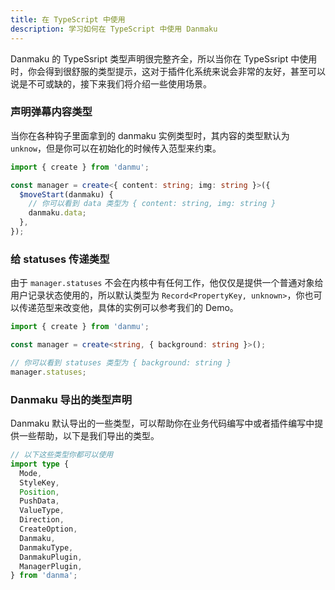 ```yaml
---
title: 在 TypeScript 中使用
description: 学习如何在 TypeScript 中使用 Danmaku
---
```


Danmaku 的 TypeSsript 类型声明很完整齐全，所以当你在 TypeSsript 中使用时，你会得到很舒服的类型提示，这对于插件化系统来说会非常的友好，甚至可以说是不可或缺的，接下来我们将介绍一些使用场景。

### 声明弹幕内容类型

当你在各种钩子里面拿到的 danmaku 实例类型时，其内容的类型默认为 `unknow`，但是你可以在初始化的时候传入范型来约束。

```ts
import { create } from 'danmu';

const manager = create<{ content: string; img: string }>({
  $moveStart(danmaku) {
    // 你可以看到 data 类型为 { content: string, img: string }
    danmaku.data;
  },
});
```

### 给 statuses 传递类型

由于 `manager.statuses` 不会在内核中有任何工作，他仅仅是提供一个普通对象给用户记录状态使用的，所以默认类型为 `Record<PropertyKey, unknown>`，你也可以传递范型来改变他，具体的实例可以参考我们的 Demo。

```ts
import { create } from 'danmu';

const manager = create<string, { background: string }>();

// 你可以看到 statuses 类型为 { background: string }
manager.statuses;
```

### Danmaku 导出的类型声明

Danmaku 默认导出的一些类型，可以帮助你在业务代码编写中或者插件编写中提供一些帮助，以下是我们导出的类型。

```ts
// 以下这些类型你都可以使用
import type {
  Mode,
  StyleKey,
  Position,
  PushData,
  ValueType,
  Direction,
  CreateOption,
  Danmaku,
  DanmakuType,
  DanmakuPlugin,
  ManagerPlugin,
} from 'danma';
```
